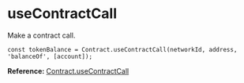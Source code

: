 # useContractCall

Make a contract call.

```tsx
const tokenBalance = Contract.useContractCall(networkId, address, 'balanceOf', [account]);
```

**Reference:** [Contract.useContractCall](#)
